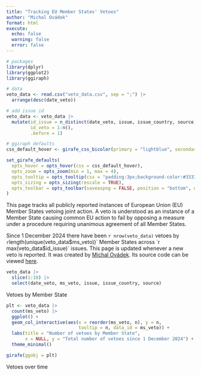 ```yaml
---
title: "Tracking EU Member States' Vetoes"
author: "Michal Ovádek"
format: html
execute:
  echo: false
  warning: false
  error: false
---
```


```r
# packages
library(dplyr)
library(ggplot2)
library(ggiraph)

# data
veto_data <- read.csv("veto_data.csv", sep = ";") |> 
  arrange(desc(date_veto))

# add issue id
veto_data <- veto_data |> 
  mutate(id_issue = n_distinct(date_veto, issue, issue_country, source),
         id_veto = 1:n(),
         .before = 1)

# ggiraph defaults
css_default_hover <- girafe_css_bicolor(primary = "lightblue", secondary = "darkred")

set_girafe_defaults(
  opts_hover = opts_hover(css = css_default_hover),
  opts_zoom = opts_zoom(min = 1, max = 4),
  opts_tooltip = opts_tooltip(css = "padding:3px;background-color:#333333;color:white;"),
  opts_sizing = opts_sizing(rescale = TRUE),
  opts_toolbar = opts_toolbar(saveaspng = FALSE, position = "bottom", delay_mouseout = 5000)
)
```

This page tracks all publicly reported instances of European Union (EU) Member States vetoing joint action. A veto is understood as an instance of a Member State causing common EU action to fail by opposing a measure under a procedure requiring unanimous agreement of all Member States.

Since 1 December 2024 there have been `r nrow(veto_data)` vetoes by `r `length(unique(veto_data$ms_veto))` Member States across `r max(veto_data$id_issue)` issues. This page is updated whenever a new veto is reported. It was created by [Michal Ovádek](https://michalovadek.github.io/). Its source code can be viewed [here](https://github.com/michalovadek/eu-veto-tracker).

```r
veto_data |> 
  slice(1:10) |> 
  select(date_veto, ms_veto, issue, issue_country, source)
```

Vetoes by Member State

```r
plt <- veto_data |> 
  count(ms_veto) |> 
  ggplot() +
  geom_col_interactive(aes(x = reorder(ms_veto, n), y = n, 
                           tooltip = n, data_id = ms_veto)) +
  labs(title = "Number of vetoes by Member State",
       x = NULL, y = "Total number of vetoes since 1 December 2024") +
  theme_minimal()

girafe(ggobj = plt)
```

Vetoes over time

